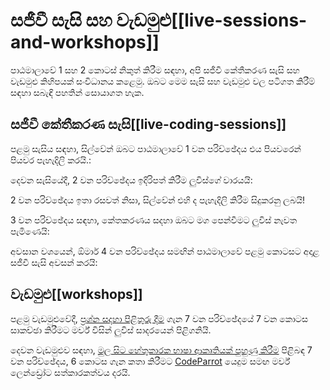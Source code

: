 # සජීවී සැසි සහ වැඩමුළු[[live-sessions-and-workshops]]

පාඨමාලාවේ 1 සහ 2 කොටස් නිකුත් කිරීම සඳහා, අපි සජීවී කේතීකරණ සැසි සහ වැඩමුළු කිහිපයක් සංවිධානය කළෙමු. ඔබට මෙම සැසි සහ වැඩමුළු වල පටිගත කිරීම් සඳහා සබැඳි පහතින් සොයාගත හැක.

## සජීවී කේතීකරණ සැසි[[live-coding-sessions]]

පළමු සැසිය සඳහා, සිල්වේන් ඔබට පාඨමාලාවේ 1 වන පරිච්ඡේදය එය පියවරෙන් පියවර පැහැදිලි කරයි.:

<div class="flex justify-center">
  <Youtube id="aV4wfnIakSQ" />
</div>

දෙවන සැසියේදී, 2 වන පරිච්ඡේදය ඉදිරිපත් කිරීම ලුවිස්ගේ වාරයයි:

<div class="flex justify-center">
  <Youtube id="qEl7eORxpFA" />
</div>

2 වන පරිච්ඡේදය ඉතා රසවත් නිසා, සිල්වේන් එහි ද පැහැදිලි කිරීම සිදුකරනු ලබයි!

<div class="flex justify-center">
  <Youtube id="u4e8OGWYpPk" />
</div>

3 වන පරිච්ඡේදය සඳහා, කේතකරණය සදහා ඔබට මග පෙන්වීමට ලුවිස් නැවත පැමිණෙයි:

<div class="flex justify-center">
  <Youtube id="Be4s0dsbavM" />
</div>

අවසාන වශයෙන්, ඕමාර් 4 වන පරිච්ඡේදය සමඟින් පාඨමාලාවේ පළමු කොටසට අදාළ සජීවී සැසි අවසන් කරයි:

<div class="flex justify-center">
  <Youtube id="1ATVsyBxu1I" />
</div>

## වැඩමුළු[[workshops]]

පළමු වැඩමුළුවේදී, [ප්‍රශ්න සදහා පිළිතුරු දීම](https://huggingface.co/course/chapter7/7?fw=pt) ගැන 7 වන පරිච්ඡේදයේ 7 වන කොටස සාකච්ඡා කිරීමට මර්ව් විසින් ලුවිස් සාදරයෙන් පිළිගනියි.

<div class="flex justify-center">
  <Youtube id="Ihgk8kGLpIE" />
</div>

දෙවන වැඩමුළුව සඳහා, [මුල සිට හේතුකාරක භාෂා ආකෘතියක් පුහුණු කිරීම](https://huggingface.co/course/chapter7/6?fw=pt) පිළිබඳ 7 වන පරිච්ඡේදය, 6 කොටස ගැන කතා කිරීමට [CodeParrot](https://huggingface.co/codeparrot) යෙදුම සමඟ මර්ව් ලෙන්ඩ්‍රෝට සත්කාරකත්වය දරයි.

<div class="flex justify-center">
  <Youtube id="ExUR7w6xe94" />
</div>
